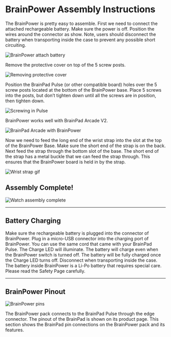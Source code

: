 # BrainPower Assembly Instructions

The BrainPower is pretty easy to assemble. First we need to connect the attached rechargeable battery. Make sure the power is off. Position the wires around the connector as show. Note, users should disconnect the battery when transporting inside the case to prevent any possible short circuiting.

![BrainPower attach battery](pathname:///img/catalog/brainpower_assembly/bpa_1.gif)

Remove the protective cover on top of the 5 screw posts.

![Removing protective cover](pathname:///img/catalog/brainpower_assembly/bpa_2.gif)

Position the BrainPad Pulse (or other compatible board) holes over the 5 screw posts located at the bottom of the BrainPower base. Place 5 screws into the posts, but don’t tighten down until all the screws are in position, then tighten down.

![Screwing in Pulse](pathname:///img/catalog/brainpower_assembly/bpa_3.gif)

BrainPower works well with BrainPad Arcade V2.

![BrainPad Arcade with BrainPower](pathname:///img/catalog/brainpower_assembly/bpa_4.jpg)

Now we need to feed the long end of the wrist strap into the slot at the top of the BrainPower Base. Make sure the short end of the strap is on the back. Next feed the strap through the bottom slot of the base. The short end of the strap has a metal buckle that we can feed the strap through. This ensures that the BrainPower board is held in by the strap.

![Wrist strap gif](pathname:///img/catalog/brainpower_assembly/bpa_5.gif)

## Assembly Complete!

![Watch assembly complete](pathname:///img/catalog/brainpower_assembly/bpa_6.png)

---

## Battery Charging

Make sure the rechargeable battery is plugged into the connector of BrainPower. Plug in a micro-USB connector into the charging port of BrainPower. You can use the same cord that came with your BrainPad Pulse. The Charge LED will illuminate. The battery will charge even when the BrainPower switch is turned off. The battery will be fully charged once the Charge LED turns off. Disconnect when transporting inside the case. The battery inside BrainPower is a Li-Po battery that requires special care. Please read the Safety Page carefully.

---

## BrainPower Pinout

![BrainPower pins](pathname:///img/catalog/brainpower_assembly/bpa_7.png)

The BrainPower pack connects to the BrainPad Pulse through the edge connector. The pinout of the BrainPad is shown on its product page. This section shows the BrainPad pin connections on the BrainPower pack and its features.




